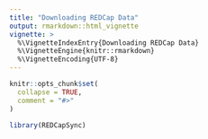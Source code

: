 ```yaml
---
title: "Downloading REDCap Data"
output: rmarkdown::html_vignette
vignette: >
  %\VignetteIndexEntry{Downloading REDCap Data}
  %\VignetteEngine{knitr::rmarkdown}
  %\VignetteEncoding{UTF-8}
---
```


```r
knitr::opts_chunk$set(
  collapse = TRUE,
  comment = "#>"
)
```

```r
library(REDCapSync)
```
